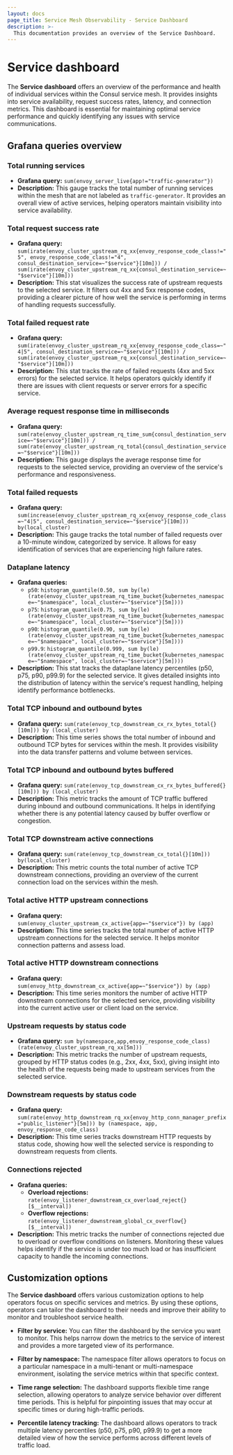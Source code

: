 ```yaml
---
layout: docs
page_title: Service Mesh Observability - Service Dashboard
description: >-
  This documentation provides an overview of the Service Dashboard.
---
```


# Service dashboard

The **Service dashboard** offers an overview of the performance and health of individual services within the Consul service mesh. It provides insights into service availability, request success rates, latency, and connection metrics. This dashboard is essential for maintaining optimal service performance and quickly identifying any issues with service communications.

## Grafana queries overview

### Total running services

- **Grafana query:** `sum(envoy_server_live{app!="traffic-generator"})`
- **Description:** This gauge tracks the total number of running services within the mesh that are not labeled as `traffic-generator`. It provides an overall view of active services, helping operators maintain visibility into service availability.

### Total request success rate

- **Grafana query:** `sum(irate(envoy_cluster_upstream_rq_xx{envoy_response_code_class!="5", envoy_response_code_class!="4", consul_destination_service=~"$service"}[10m])) / sum(irate(envoy_cluster_upstream_rq_xx{consul_destination_service=~"$service"}[10m]))`
- **Description:** This stat visualizes the success rate of upstream requests to the selected service. It filters out 4xx and 5xx response codes, providing a clearer picture of how well the service is performing in terms of handling requests successfully.

### Total failed request rate

- **Grafana query:** `sum(irate(envoy_cluster_upstream_rq_xx{envoy_response_code_class=~"4|5", consul_destination_service=~"$service"}[10m])) / sum(irate(envoy_cluster_upstream_rq_xx{consul_destination_service=~"$service"}[10m]))`
- **Description:** This stat tracks the rate of failed requests (4xx and 5xx errors) for the selected service. It helps operators quickly identify if there are issues with client requests or server errors for a specific service.

### Average request response time in milliseconds

- **Grafana query:** `sum(rate(envoy_cluster_upstream_rq_time_sum{consul_destination_service=~"$service"}[10m])) / sum(rate(envoy_cluster_upstream_rq_total{consul_destination_service=~"$service"}[10m]))`
- **Description:** This gauge displays the average response time for requests to the selected service, providing an overview of the service's performance and responsiveness.

### Total failed requests

- **Grafana query:** `sum(increase(envoy_cluster_upstream_rq_xx{envoy_response_code_class=~"4|5", consul_destination_service=~"$service"}[10m])) by(local_cluster)`
- **Description:** This gauge tracks the total number of failed requests over a 10-minute window, categorized by service. It allows for easy identification of services that are experiencing high failure rates.

### Dataplane latency

- **Grafana queries:**
  - `p50`: `histogram_quantile(0.50, sum by(le) (rate(envoy_cluster_upstream_rq_time_bucket{kubernetes_namespace=~"$namespace", local_cluster=~"$service"}[5m])))`
  - `p75`: `histogram_quantile(0.75, sum by(le) (rate(envoy_cluster_upstream_rq_time_bucket{kubernetes_namespace=~"$namespace", local_cluster=~"$service"}[5m])))`
  - `p90`: `histogram_quantile(0.90, sum by(le) (rate(envoy_cluster_upstream_rq_time_bucket{kubernetes_namespace=~"$namespace", local_cluster=~"$service"}[5m])))`
  - `p99.9`: `histogram_quantile(0.999, sum by(le) (rate(envoy_cluster_upstream_rq_time_bucket{kubernetes_namespace=~"$namespace", local_cluster=~"$service"}[5m])))`
- **Description:** This stat tracks the dataplane latency percentiles (p50, p75, p90, p99.9) for the selected service. It gives detailed insights into the distribution of latency within the service's request handling, helping identify performance bottlenecks.

### Total TCP inbound and outbound bytes

- **Grafana query:** `sum(rate(envoy_tcp_downstream_cx_rx_bytes_total{}[10m])) by (local_cluster)`
- **Description:** This time series shows the total number of inbound and outbound TCP bytes for services within the mesh. It provides visibility into the data transfer patterns and volume between services.

### Total TCP inbound and outbound bytes buffered

- **Grafana query:** `sum(rate(envoy_tcp_downstream_cx_rx_bytes_buffered{}[10m])) by (local_cluster)`
- **Description:** This metric tracks the amount of TCP traffic buffered during inbound and outbound communications. It helps in identifying whether there is any potential latency caused by buffer overflow or congestion.

### Total TCP downstream active connections

- **Grafana query:** `sum(rate(envoy_tcp_downstream_cx_total{}[10m])) by(local_cluster)`
- **Description:** This metric counts the total number of active TCP downstream connections, providing an overview of the current connection load on the services within the mesh.

### Total active HTTP upstream connections

- **Grafana query:** `sum(envoy_cluster_upstream_cx_active{app=~"$service"}) by (app)`
- **Description:** This time series tracks the total number of active HTTP upstream connections for the selected service. It helps monitor connection patterns and assess load.

### Total active HTTP downstream connections

- **Grafana query:** `sum(envoy_http_downstream_cx_active{app=~"$service"}) by (app)`
- **Description:** This time series monitors the number of active HTTP downstream connections for the selected service, providing visibility into the current active user or client load on the service.

### Upstream requests by status code

- **Grafana query:** `sum by(namespace,app,envoy_response_code_class) (rate(envoy_cluster_upstream_rq_xx[5m]))`
- **Description:** This metric tracks the number of upstream requests, grouped by HTTP status codes (e.g., 2xx, 4xx, 5xx), giving insight into the health of the requests being made to upstream services from the selected service.

### Downstream requests by status code

- **Grafana query:** `sum(rate(envoy_http_downstream_rq_xx{envoy_http_conn_manager_prefix="public_listener"}[5m])) by (namespace, app, envoy_response_code_class)`
- **Description:** This time series tracks downstream HTTP requests by status code, showing how well the selected service is responding to downstream requests from clients.

### Connections rejected

- **Grafana queries:**
  - **Overload rejections:** `rate(envoy_listener_downstream_cx_overload_reject{}[$__interval])`
  - **Overflow rejections:** `rate(envoy_listener_downstream_global_cx_overflow{}[$__interval])`
- **Description:** This metric tracks the number of connections rejected due to overload or overflow conditions on listeners. Monitoring these values helps identify if the service is under too much load or has insufficient capacity to handle the incoming connections.

## Customization options

The **Service dashboard** offers various customization options to help operators focus on specific services and metrics. By using these options, operators can tailor the dashboard to their needs and improve their ability to monitor and troubleshoot service health.

- **Filter by service:** You can filter the dashboard by the service you want to monitor. This helps narrow down the metrics to the service of interest and provides a more targeted view of its performance.
  
- **Filter by namespace:** The namespace filter allows operators to focus on a particular namespace in a multi-tenant or multi-namespace environment, isolating the service metrics within that specific context.

- **Time range selection:** The dashboard supports flexible time range selection, allowing operators to analyze service behavior over different time periods. This is helpful for pinpointing issues that may occur at specific times or during high-traffic periods.

- **Percentile latency tracking:** The dashboard allows operators to track multiple latency percentiles (p50, p75, p90, p99.9) to get a more detailed view of how the service performs across different levels of traffic load.


